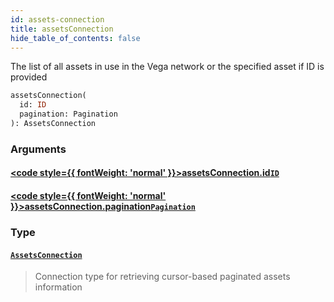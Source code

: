 ```yaml
---
id: assets-connection
title: assetsConnection
hide_table_of_contents: false
---
```








The list of all assets in use in the Vega network or the specified asset if ID is provided

```graphql
assetsConnection(
  id: ID
  pagination: Pagination
): AssetsConnection
```


### Arguments

#### [<code style={{ fontWeight: 'normal' }}>assetsConnection.<b>id</b></code>](#)<Bullet />[`ID`](/mainnet/api/graphql/scalars/id) <Badge class="secondary" text="scalar"/>
> 
> 

#### [<code style={{ fontWeight: 'normal' }}>assetsConnection.<b>pagination</b></code>](#)<Bullet />[`Pagination`](/mainnet/api/graphql/inputs/pagination) <Badge class="secondary" text="input"/>
> 
> 

### Type

#### [`AssetsConnection`](/mainnet/api/graphql/objects/assets-connection) <Badge class="secondary" text="object"/>
> Connection type for retrieving cursor-based paginated assets information
> 





